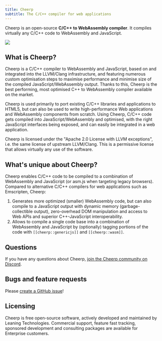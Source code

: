 ```yaml
---
title: Cheerp
subtitle: The C/C++ compiler for web applications
---
```



Cheerp is an open-source **C/C++ to WebAssembly compiler**. It compiles virtually any C/C++ code to WebAssembly and JavaScript.

<LinkButton
	href="/cheerp/tutorials/getting-started"
	label="Get started"
	type="primary"
/>

![](/cheerp/Diagram_browser.png)

## What is Cheerp?

Cheerp is a C/C++ compiler to WebAssembly and JavaScript, based on and integrated into the LLVM/Clang infrastructure, and featuring numerous custom optimisation steps to maximise performance and minimise size of the compiled JavaScript/WebAssembly output. Thanks to this, Cheerp is the best performing, most optimised C++ to WebAssembly compiler available on the market.

Cheerp is used primarily to port existing C/C++ libraries and applications to HTML5, but can also be used to write high-performance Web applications and WebAssembly components from scratch. Using Cheerp, C/C++ code gets compiled into JavaScript/WebAssembly and optimised, with the right JavaScript interfaces being exposed, and can easily be integrated in a web application.

Cheerp is licensed under the "Apache 2.0 License with LLVM exceptions", i.e. the same license of upstream LLVM/Clang. This is a permissive license that allows virtually any use of the software.

## What's unique about Cheerp?

Cheerp enables C/C++ code to be compiled to a combination of WebAssembly and JavaScript (or asm.js when targeting legacy browsers). Compared to alternative C/C++ compilers for web applications such as Emscripten, Cheerp:

1. Generates more optimized (smaller) WebAssembly code, but can also compile to a JavaScript output with dynamic memory (garbage-collectible output), zero-overhead DOM manipulation and access to Web APIs and superior C++-JavaScript interoperability.
2. Allows to compile a single code base into a combination of WebAssembly and JavaScript by (optionally) tagging portions of the code with `[[cheerp::genericjs]]` and `[[cheerp::wasm]]`.

## Questions

If you have any questions about Cheerp, [join the Cheerp community on Discord](https://discord.leaningtech.com).

## Bugs and feature requests

Please [create a GitHub issue](https://github.com/leaningtech/cheerp-meta/issues)!

## Licensing

Cheerp is free open-source software, actively developed and maintained by Leaning Technologies. Commercial support, feature fast tracking, sponsored development and consulting packages are available for Enterprise customers.
